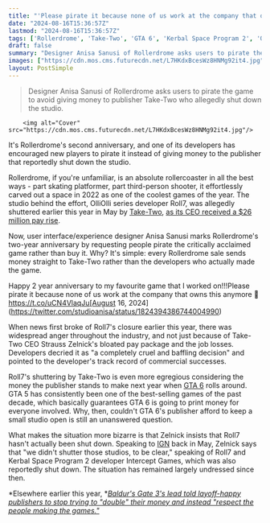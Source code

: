 ```yaml
---
title: "'Please pirate it because none of us work at the company that owns this anymore': Dev of stylish skating shooter marks its 2-year anniversary with a call for piracy"
date: "2024-08-16T15:36:57Z"
lastmod: "2024-08-16T15:36:57Z"
tags: ['Rollerdrome', 'Take-Two', 'GTA 6', 'Kerbal Space Program 2', 'OlliOlli', 'Roll7', "Baldur's Gate 3"]
draft: false
summary: "Designer Anisa Sanusi of Rollerdrome asks users to pirate the game to avoid giving money to publisher Take-Two who allegedly shut down the studio."
images: ["https://cdn.mos.cms.futurecdn.net/L7HKdxBcesWz8HNMg92it4.jpg"]
layout: PostSimple
---
```

> Designer Anisa Sanusi of Rollerdrome asks users to pirate the game to avoid giving money to publisher Take-Two who allegedly shut down the studio.


        <img alt="Cover" src="https://cdn.mos.cms.futurecdn.net/L7HKdxBcesWz8HNMg92it4.jpg"/>
        
It's Rollerdrome's second anniversary, and one of its developers has encouraged new players to pirate it instead of giving money to the publisher that reportedly shut down the studio.

Rollerdrome, if you're unfamiliar, is an absolute rollercoaster in all the best ways - part skating platformer, part third-person shooter, it effortlessly carved out a space in 2022 as one of the coolest games of the year. The studio behind the effort, OlliOlli series developer Roll7, was allegedly shuttered earlier this year in May by [Take-Two](https://www.gamesradar.com/tag/take-two-interactive/), [as its CEO received a $26 million pay rise](https://www.gamesradar.com/games/a-completely-cruel-and-baffling-decision-industry-anger-over-gta-6-publishers-closure-of-two-acclaimed-studios-despite-commercial-successes-and-ceos-dollar26-million-pay-rise/).

Now, user interface/experience designer Anisa Sanusi marks Rollerdrome's two-year anniversary by requesting people pirate the critically acclaimed game rather than buy it. Why? It's simple: every Rollerdrome sale sends money straight to Take-Two rather than the developers who actually made the game. 

Happy 2 year anniversary to my favourite game that I worked on!!!Please pirate it because none of us work at the company that owns this anymore 🥰 https://t.co/uCN4VlaqJu[August 16, 2024](https://twitter.com/studioanisa/status/1824394386744004990)

When news first broke of Roll7's closure earlier this year, there was widespread anger throughout the industry, and not just because of Take-Two CEO Strauss Zelnick's bloated pay package and the job losses. Developers decried it as "a completely cruel and baffling decision" and pointed to the developer's track record of commercial successes.

Roll7's shuttering by Take-Two is even more egregious considering the money the publisher stands to make next year when [GTA 6](https://www.gamesradar.com/gta-6-guide/) rolls around. GTA 5 has consistently been one of the best-selling games of the past decade, which basically guarantees GTA 6 is going to print money for everyone involved. Why, then, couldn't GTA 6's publisher afford to keep a small studio open is still an unanswered question.

What makes the situation more bizarre is that Zelnick insists that Roll7 hasn't actually been shut down. Speaking to [IGN](https://www.ign.com/articles/take-two-ceo-on-intercept-roll7-we-didnt-shutter-those-studios) back in May, Zelnick says that "we didn't shutter those studios, to be clear," speaking of Roll7 and Kerbal Space Program 2 developer Intercept Games, which was also reportedly shut down. The situation has remained largely undressed since then.

*Elsewhere earlier this year, *[<em>Baldur's Gate 3's lead told layoff-happy publishers to stop trying to "double" their money and instead "respect the people making the games."</em>](https://www.gamesradar.com/baldurs-gate-3-boss-tells-layoff-happy-publishers-to-stop-trying-to-double-their-money-and-instead-respect-the-people-making-the-games/)
        